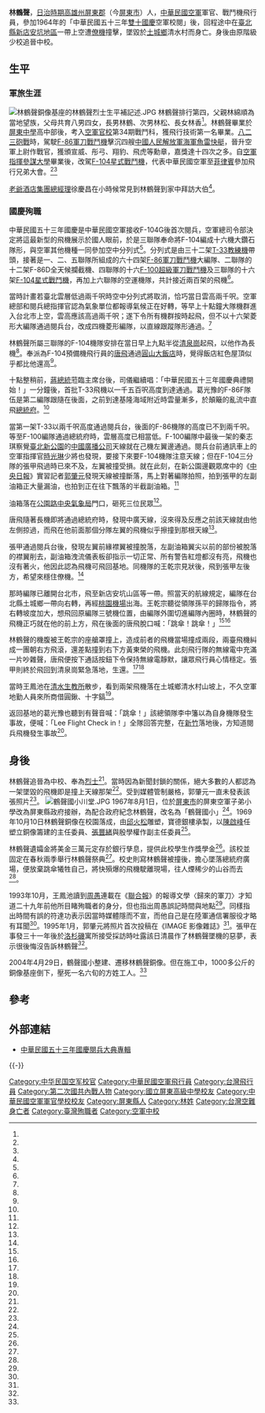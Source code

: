 
{{Infobox Military Person
| name       =林鶴聲
| born   = {{birth date|1933|10|14}}
| died   ={{Death date and age|1964|10|10|1933|10|14}}
| now = 中華民國空軍中校
| image      =File:林鶴聲銅像.jpg
| caption   = 林鶴聲銅像
| native place =
| placeofbirth    = {{TWN-JPN}}[[高雄州|高雄州]][[屏東郡|屏東郡]]（今[[屏東縣|屏東縣]][[屏東市|屏東市]]）
| placeofdeath    = {{ROC|臺灣省}}[[臺北縣|臺北縣]][[土城鄉|土城鄉]]清水村<br>（今[[新北市|新北市]][[土城區|土城區]]清水-{里}-）
| nationality     = {{JPN-EMP}}（1933年－1945年）<br>{{ROC}}（1945年－1964年）
|alma mater = 屏東高級中學<br>中華民國空軍官校<br>空軍指揮參謀大學
| branch  = {{ROCAF}}
| serviceyears  = 
| rank   = [[File:Taiwan-airforce-OF-4.svg|25px]] [[中校|空軍中校]]
| module      = {{Infobox Chinese|child=yes|hide=no
| t           = 林鶴聲
| s           = 林鹤声
| p           = Lín Hèshēng
| poj         = Lîm Ho̍k-seng}}
}}

'''林鶴聲'''{{BD|1933年|10月14日|1964年|10月10日|}}，[[台灣日治時期|日治時期]][[高雄州|高雄州]][[屏東郡|屏東郡]]（今[[屏東市|屏東市]]）人，[[中華民國空軍|中華民國空軍]]軍官、戰鬥機飛行員，參加1964年的「中華民國五十三年[[雙十國慶|雙十國慶]]空軍校閱」後，回程途中在[[臺北縣|臺北縣]][[新店|新店]][[安坑地區|安坑地區]]一帶上空遭[[僚機|僚機]]撞擊，墜毀於[[土城區|土城鄉]]清水村而身亡。身後由原階級少校追晉中校。

==生平==

===軍旅生涯===

[[File:林鶴聲銅像基座的林鶴聲烈士生平補記述.JPG|thumb]]
林鶴聲排行第四，父親林綿順為當地望族，父母共育八男四女，長男林鶴、次男林松、長女林香<ref name="台灣人士鑑"/>。林鶴聲畢業於[[國立屏東高級中學|屏東中學]]高中部後，考入[[中華民國空軍軍官學校|空軍官校]]第34期戰鬥科，獲飛行技術第一名畢業。[[八二三砲戰|八二三砲戰]]時，駕駛[[F-86軍刀戰鬥機|F-86軍刀戰鬥機]]擊沉四艘[[中國人民解放軍海軍|中國人民解放軍海軍]][[魚雷快艇|魚雷快艇]]，晉升空軍上尉作戰官，獲頒宣威、彤弓、翔豹、飛虎等勳章，嘉獎達十四次之多。自[[國防大學_(中華民國)|空軍指揮參謀大學]]畢業後，改駕[[F-104星式戰鬥機|F-104星式戰鬥機]]，代表中華民國空軍至[[菲律賓|菲律賓]]參加飛行兄弟大會。<ref name="葉慈芬"/><ref name="事蹟"/>

[[老爺酒店集團|老爺酒店集團]][[總經理|總經理]]徐慶昌在小時候常見到林鶴聲到家中拜訪大伯<ref name="岳穎"/>。

===國慶殉職===

中華民國五十三年國慶是中華民國空軍接收F-104G後首次閱兵，空軍總司令部決定將這最新型的飛機展示於國人眼前，於是三聯隊奉命將F-104編成十六機大鑽石隊形，與空軍其他機種一同參加空中分列式<ref name="王立楨2"/>。分列式是由三十二架[[T-33教練機|T-33教練機]]帶頭，接著是一、二、五聯隊所組成的六十四架[[F-86軍刀戰鬥機|F-86軍刀戰鬥機]]大編隊、二聯隊的十二架F-86D全天候攔截機、四聯隊的十六[[F-100超級軍刀戰鬥機|F-100超級軍刀戰鬥機]]及三聯隊的十六架[[F-104星式戰鬥機|F-104星式戰鬥機]]，再加上六聯隊的空運機隊，共計接近兩百架的飛機<ref name="王立楨"/>。

當時計畫若臺北雲層低過兩千呎時空中分列式將取消，恰巧當日雲高兩千呎。空軍總部和閱兵總指揮官認為氣象單位都報導氣候正在好轉，等早上十點鐘大隊機群進入台北市上空，雲高應該高過兩千呎；遂下令所有機群按時起飛，但不以十六架菱形大編隊通過閱兵台，改成四機菱形編隊，以直線跟蹤隊形通過。<ref name="王立楨"/>

林鶴聲所屬三聯隊的F-104機隊安排在當日早上九點半從[[清泉崗|清泉崗]]起飛，以他作為長機<ref name="王立楨"/>。奉派為F-104預備機飛行員的[[唐飛|唐飛]]通過[[圓山大飯店|圓山大飯店]]時，覺得飯店紅色屋頂似乎都比他還高<ref name="王立楨2"/>。

十點整稍前，[[蔣介石|蔣總統]]蒞臨主席台後，司儀繼續唱：「中華民國五十三年國慶典禮開始！」一分鐘後，首批T-33飛機以一千五百呎高度到達通過。葛光豫的F-86F隊伍是第二編隊跟隨在後面，之前到達基隆海域附近時雲量漸多，於顛簸的亂流中直飛[[總統府_(臺灣)|總統府]]。<ref name="葛光豫"/>

當第一架T-33以兩千呎高度通過閱兵台，後面的F-86機隊的高度已不到兩千呎。等至F-100編隊通過總統府時，雲層高度已相當低。F-100編隊中最後一架的秦志琪察覺[[臺北新公園|臺北新公園]]的[[中國廣播公司|中國廣播公司]]天線就在己機左翼邊通過。閱兵台前通訊車上的空軍指揮官[[時光琳|時光琳]]少將也發現，要接下來要F-104機隊注意天線；但在F-104三分隊的張甲飛過時已來不及，左翼被撞受損。就在此刻，在新公園邊觀眾席中的《[[中央日報|中央日報]]》實習記者[[郭肇元|郭肇元]]發現天線被撞斷落，馬上對著編隊拍照，拍到張甲的左副油箱正大量漏油，也拍到正在往下飄落的半截副油箱。<ref name="王立楨"/>

油箱落在[[公園路|公園路]][[交通部中央氣象局|中央氣象局]]門口，砸死三位民眾<ref name="程嘉文"/>。

唐飛隨著長機即將通過總統府時，發現中廣天線，沒來得及反應之前該天線就由他左側掠過，而飛在他前面那個分隊左翼的飛機似乎擦撞到那根天線<ref name="王立楨2"/>。

張甲通過閱兵台後，發現左翼前緣襟翼被撞脫落，左副油箱翼尖以前的部份被脫落的襟翼削去，副油箱洩流儀表板卻指示一切正常、所有警告紅燈都沒有亮，飛機也沒有著火，他因此認為飛機可飛回基地。同機隊的王乾宗見狀後，飛到張甲左後方，希望來穩住僚機。<ref name="王立楨"/>

那時編隊已離開台北市，飛至新店安坑山區等一帶。照當天的航線規定，編隊在台北縣土城鄉一帶向右轉，再經[[桃園機場|桃園機場]]出海。王乾宗聽從領隊孫平的歸隊指令，將右轉坡度加大，想飛回原編隊三號機位置，由編隊外圍切進編隊內圈時，林鶴聲的飛機正巧就在他的前上方，飛在後面的唐飛脫口喊：「跳傘！跳傘！」<ref name="王立楨2"/><ref name="王立楨"/>

林鶴聲的機腹被王乾宗的座艙罩撞上，造成前者的飛機當場撞成兩段，兩臺飛機糾成一團朝右方飛滾，還差點撞到右下方黃東榮的飛機。此刻飛行隊的無線電中充滿一片吵雜聲，唐飛便按下通話按鈕下令保持無線電靜默，讓眾飛行員心情穩定。張甲則終於飛回到清泉崗緊急落地，生還。<ref name="王立楨2"/><ref name="王立楨"/>

當時王鳳池在[[清水生教所|清水生教所]]散步，看到兩架飛機落在土城鄉清水村山坡上，不久空軍地勤人員來所商借圓鍬、十字鎬<ref name="王鳳池"/>。

返回基地的葛光豫也聽到有聲音喊：「跳傘！」該總領隊李中籓以為自身機隊發生事故，便喊：「Lee Flight Check in！」全隊回答完整，在[[新竹機場|新竹]]落地後，方知道閱兵飛機發生事故<ref name="葛光豫"/>。

==身後==

林鶴聲追晉為中校、奉為[[烈士|烈士]]<ref name="葉慈芬"/>。當時因為新聞封鎖的關係，絕大多數的人都認為一架墜毀的飛機即是撞上天線那架<ref name="王立楨"/>。受到媒體管制嚴格，郭肇元一直未發表該張照片<ref name="星島日報"/>。
[[File:鶴聲國小川堂.JPG|thumb]]
1967年8月1日，位於[[屏東市|屏東市]]的屏東空軍子弟小學改為屏東縣政府接辦，為配合政府紀念林鶴聲，改名為「鶴聲國小」<ref name="大事紀"/>。1969年10月10日林鶴聲銅像在校園落成，由[[邱火松|邱火松]]雕塑，寶德銀樓承製，以[[陳啟峰|陳啟峰]]任塑立銅像籌建的主任委員、[[張豐緒|張豐緒]]與殷學權作副主任委員<ref name="事蹟"/>。

林鶴聲遺孀金將美金三萬元定存於銀行孳息，提供此校學生作獎學金<ref name="獎學金"/>。該校並固定在春秋兩季舉行林鶴聲祭典<ref name="慶典儀式列表"/>。校史則寫林鶴聲被撞後，擔心墜落總統府廣場，便放棄跳傘犧牲自己，將快殞爆的飛機駛離現場，往人煙稀少的山谷而去<ref name="葉慈芬"/>。

1993年10月，王鳳池讀到[[周愚|周愚]]連載在《[[聯合報|聯合報]]》的報導文學〈歸來的軍刀〉才知道二十九年前他所目睹殉職者的身分，但也指出周愚誤記時間與地點<ref name="王鳳池"/>。同樣指出時間有誤的符達功表示因當時媒體隱而不宣，而他自己是在陸軍通信署服役才略有耳聞<ref name="符達功"/>。1995年1月，郭肇元將照片首次投稿在《IMAGE 影像雜誌》<ref name="星島日報"/>。張甲在事發三十一年後於[[洛杉磯|洛杉磯]]寓所接受採訪時吐露該日清晨作了林鶴聲墜機的惡夢，表示很後悔沒告訴林鶴聲<ref name="王立楨"/>。

2004年4月29日，鶴聲國小整建、遷移林鶴聲銅像。但在施工中，1000多公斤的銅像基座倒下，壓死一名六旬的方姓工人。<ref name="蘋果日報"/>

==參考==
{{portal box|人物|台灣|軍事航空}}
{{reflist|2|refs=

<ref name="王鳳池">{{Cite news|url=|title=目睹撞機|language=zh-tw|publisher=《聯合報》|author=王鳳池|date=1993-10-30|accessdate=}}</ref>
<ref name="符達功">{{Cite news|url=|title=報導文學也是歷史|language=zh-tw|publisher=《聯合報》|author=符達功|date=1993-10-30|accessdate=}}</ref>

<ref name="葛光豫">{{cite book |author=葛光豫|chapter=〈一次國慶空中閱兵舊事〉|title=《我在空軍那些年（1956-1983）》|volume=|date=2015-05-25|publisher=獨立作家|location=臺灣|language=zh-tw|isbn=9789865729776}}</ref>

<ref name="星島日報">{{Cite news|url=http://news.singtao.ca/toronto/2011-10-10/taiwan1318231992d3471887.html|title=戰機撞發射塔 畫面藏31年曝光|language=zh-tw|publisher=《星島日報》|author=|date=2011-10-10|accessdate=2016-03-28|archive-url=https://web.archive.org/web/20170114120557/http://news.singtao.ca/toronto/2011-10-10/taiwan1318231992d3471887.html|archive-date=2017-01-14|dead-url=yes}}</ref>

<ref name="台灣人士鑑">{{cite book |author=|chapter=〈林綿順〉|title=《台灣人士鑑》|date=1943|publisher=興南新聞社|location=臺灣|language=ja|isbn=}}</ref>

<ref name="葉慈芬">{{cite book |author=葉慈芬|chapter=〈林故空軍中校鶴聲先生感人的故事〉|title=《鶴聲校史》|date=2002-11|publisher=鶴聲國小|location=臺灣|language=zh-tw|isbn=}}</ref>

<ref name="獎學金">{{cite book |author=|chapter=〈林鶴聲烈士獎學金設置辦法〉|title=《鶴聲校史》|date=2002-11|publisher=鶴聲國小|location=臺灣|language=zh-tw|isbn=}}</ref>

<ref name="事蹟">{{cite book |author=|chapter=〈林鶴聲烈士生平事蹟記〉|title=《鶴聲校史》|date=2002-11|publisher=鶴聲國小|location=臺灣|language=zh-tw|isbn=}}</ref>

<ref name="大事紀">{{cite book |author=|chapter=〈大事紀〉|title=《鶴聲校史》|date=2002|publisher=鶴聲國小|location=臺灣|language=zh-tw|isbn=}}</ref>

<ref name="王立楨">{{cite book |author=王立楨|chapter=〈跳傘！跳傘！──五十三年國慶閱兵撞機案始末〉|title=《飛行員的故事》|volume=第一輯|date=2005-08-05|publisher=旗林文化|location=臺灣|language=zh-tw|isbn=9867545400}}</ref>

<ref name="王立楨2">{{cite book |author=王立楨|chapter=〈國慶閱兵撞機事件〉|title=《唐飛，從飛行員到上將之路》|date=2016-01-28|publisher=四塊玉文創|location=臺灣|language=zh-tw|isbn=9789865661618}}</ref>

<ref name="程嘉文">{{Cite news|url=http://www.epochtimes.com/b5/7/4/4/n1668219.htm|title=軍機撞鐵塔失事過去至少兩起|language=zh-tw|publisher=中廣新聞|author=程嘉文|date=2007-04-04|accessdate=2016-03-28|archive-date=2020-10-26|archive-url=https://web.archive.org/web/20201026013227/https://www.epochtimes.com/b5/7/4/4/n1668219.htm|dead-url=no}}</ref>

<ref name="蘋果日報">{{Cite news|url=http://www.appledaily.com.tw/appledaily/article/headline/20041030/1345032/|title=校園移銅像壓死工人|language=zh-tw|publisher=《蘋果日報》|author=洪振生|date=2004-04-30|accessdate=2016-03-28|archive-date=2017-01-14|archive-url=https://web.archive.org/web/20170114120014/http://www.appledaily.com.tw/appledaily/article/headline/20041030/1345032/|dead-url=no}}</ref>

<ref name="慶典儀式列表">{{Cite web|url=http://163.24.134.11/fdownload/fdlist.asp?id=%7B1D093C2E-757D-4541-A1E7-6372B81B09D5%7D|title=慶典儀式列表|language=zh-tw|publisher=鶴聲國小|author=|date=|accessdate=2016-03-28|archive-date=2019-06-01|archive-url=https://web.archive.org/web/20190601185734/http://163.24.134.11/fdownload/fdlist.asp?id=%7B1D093C2E-757D-4541-A1E7-6372B81B09D5%7D|dead-url=no}}</ref>

<ref name="岳穎">{{cite journal |author=|title=〈向上人生 - 徐慶昌部隊磨練執行力〉|journal=《勝利之光》|issue=第666期|date=2010-06-11|publisher=國防部政治作戰局|location=台灣|language=zh-tw}}</ref>
}}

==外部連結==
*[http://catalog.digitalarchives.tw/item/00/3a/1b/50.html 中華民國五十三年國慶閱兵大典專輯] {{Wayback|url=http://catalog.digitalarchives.tw/item/00/3a/1b/50.html |date=20200806192849 }}

{{-}}
{{臺灣忠烈祠}}

[[Category:中华民国空军校官|Category:中华民国空军校官]]
[[Category:中華民國空軍飛行員|Category:中華民國空軍飛行員]]
[[Category:台灣飛行員|Category:台灣飛行員]]
[[Category:第二次國共內戰人物|Category:第二次國共內戰人物]]
[[Category:國立屏東高級中學校友|Category:國立屏東高級中學校友]]
[[Category:中華民國空軍軍官學校校友|Category:中華民國空軍軍官學校校友]]
[[Category:屏東縣人|Category:屏東縣人]]
[[Category:林姓|Category:林姓]]
[[Category:台灣空難身亡者|Category:台灣空難身亡者]]
[[Category:臺灣殉職者|Category:臺灣殉職者]]
[[Category:空軍中校|Category:空軍中校]]